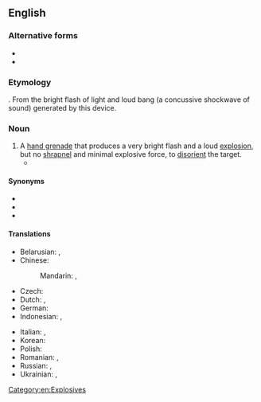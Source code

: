 {{also|flashbang|flash bang}}
==English==

===Alternative forms===
* {{l|en|flash bang}}
* {{l|en|flashbang}}

===Etymology===
{{compound|en|flash|bang}}. From the bright flash of light and loud bang (a concussive shockwave of sound) generated by this device.

===Noun===
{{en-noun}}

# A [[hand grenade]] that produces a very bright flash and a loud [[explosion]], but no [[shrapnel]] and minimal explosive force, to [[disorient]] the target.
#* {{quote-av|en|date=2020-06-01|actor=Judy Woodruff|role=<!--Judy Woodruff-->|title=Death of George Floyd drives protests across the U.S. — and beyond|season=<!--2020-->|number=<!--06-01-->|time=0:16–0:24|text=As evening begins here in Washington, police are firing tear gas, deploying '''flash-bangs''' to disperse peaceful protests near the White House.|publisher=PBS NewsHour|url=https://www.pbs.org/newshour/show/death-of-george-floyd-drives-protests-across-the-u-s-and-beyond}}

====Synonyms====
* {{l|en|flash grenade}}
* {{l|en|stun grenade}}
* {{l|en|concussion grenade}}

====Translations====
{{trans-top|a type of grenade}}
* Belarusian: {{t|be|светлашумава́я грана́та|f}}, {{t|be|светлагукава́я грана́та|f}}
* Chinese:
*: Mandarin: {{t|cmn|閃光彈}}, {{t|cmn|闪光弹|tr=shǎnguāngdàn}}
* Czech: {{t|cs|zábleskový granát|m}}
* Dutch: {{t|nl|aanvalshandgranaat}}, {{t|nl|flitsgranaat}}
* German: {{t+|de|Blendgranate|f}}
* Indonesian: {{t|id|granat kejut}}, {{t|id|flashbang}}
{{trans-mid}}
* Italian: {{t|it|flashbang}}, {{t|it|stun grenade}}
* Korean: {{t|ko|섬광탄}}
* Polish: {{t|pl|granat błyskowo-hukowy|m}}
* Romanian: {{t|ro|grenadă paralizantă|f}}, {{t|ro|grenadă luminoasă|f}}
* Russian: {{t|ru|светозвукова́я грана́та|f}}, {{t|ru|светошумова́я грана́та|f}}
* Ukrainian: {{t|uk|світлошумова́ грана́та|f}}, {{t|uk|світлозвукова́ грана́та|f}}
{{trans-bottom}}

[[Category:en:Explosives]]